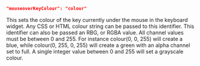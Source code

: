 ```json
"mouseoverKeyColour": "colour"
```
This sets the colour of the key currently under the mouse in the keyboard widget. Any CSS or HTML colour string can be passed to this identifier. This identifier can also be passed an RBG, or RGBA value. All channel values must be between 0 and 255. For instance colour(0, 0, 255) will create a blue, while colour(0, 255, 0, 255) will create a green with an alpha channel set to full. A single integer value between 0 and 255 will set a grayscale colour.
